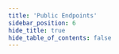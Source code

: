 ```yaml
---
title: 'Public Endpoints'
sidebar_position: 6
hide_title: true
hide_table_of_contents: false
---
```



<PageTitle
  iconUrl="img/celestia-icon.svg"
  title="Public Endpoints"
  chainId="mocha-4"
  version="3.8.1-mocha"
/>

<Endpoints
  api="https://celestia-t-api.noders.services"
  rpc="https://celestia-t-rpc.noders.services"
  grpc="https://celestia-t-grpc.noders.services:443"
  jsonRpc=""
/>
